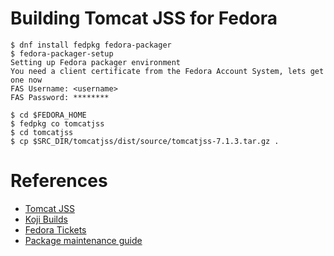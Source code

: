 = Building Tomcat JSS for Fedora =

<pre>
$ dnf install fedpkg fedora-packager
$ fedora-packager-setup
Setting up Fedora packager environment
You need a client certificate from the Fedora Account System, lets get one now
FAS Username: <username>
FAS Password: ********
</pre>

<pre>
$ cd $FEDORA_HOME
$ fedpkg co tomcatjss
$ cd tomcatjss
$ cp $SRC_DIR/tomcatjss/dist/source/tomcatjss-7.1.3.tar.gz .
</pre>

= References =

* [https://github.com/dogtagpki/tomcatjss Tomcat JSS]
* [http://koji.fedoraproject.org/koji/packageinfo?packageID=9200 Koji Builds]
* [https://bugzilla.redhat.com/page.cgi?id=browse.html&product=Fedora&bug_status=open&tab=components&component=tomcatjss Fedora Tickets]
* [https://fedoraproject.org/wiki/Package_maintenance_guide Package maintenance guide]